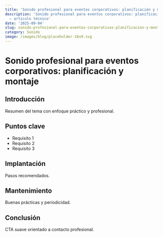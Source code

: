 ```yaml
---
title: 'Sonido profesional para eventos corporativos: planificación y montaje'
description: 'Sonido profesional para eventos corporativos: planificación y montaje
  — artículo técnico'
date: '2025-09-04'
slug: sonido-profesional-para-eventos-corporativos-planificacion-y-montaje
category: Sonido
image: /images/blog/placeholder-16x9.svg
---
```


# Sonido profesional para eventos corporativos: planificación y montaje

## Introducción

Resumen del tema con enfoque práctico y profesional.

## Puntos clave

- Requisito 1
- Requisito 2
- Requisito 3

## Implantación

Pasos recomendados.

## Mantenimiento

Buenas prácticas y periodicidad.

## Conclusión

CTA suave orientado a contacto profesional.
